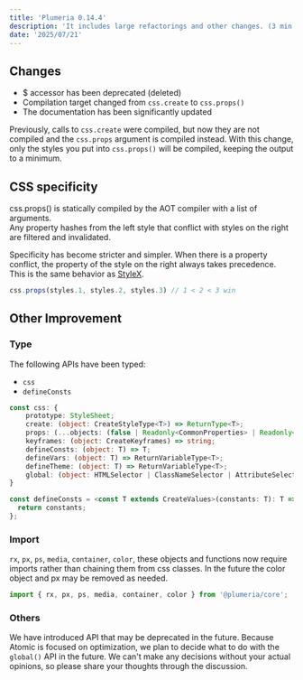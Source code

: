 ```yaml
---
title: 'Plumeria 0.14.4'
description: 'It includes large refactorings and other changes. (3 min read)'
date: '2025/07/21'
---
```


## Changes
- $ accessor has been deprecated (deleted)
- Compilation target changed from `css.create` to `css.props()`
- The documentation has been significantly updated

Previously, calls to `css.create` were compiled, but now they are not compiled and the `css.props` argument is compiled instead. With this change, only the styles you put into `css.props()` will be compiled, keeping the output to a minimum.

## CSS specificity
css.props() is statically compiled by the AOT compiler with a list of arguments.  
Any property hashes from the left style that conflict with styles on the right are filtered and invalidated.

Specificity has become stricter and simpler.
When there is a property conflict, the property of the style on the right always takes precedence.
This is the same behavior as [StyleX](https://stylexjs.com/).
```ts
css.props(styles.1, styles.2, styles.3) // 1 < 2 < 3 win
```

## Other Improvement

### Type
The following APIs have been typed:
- `css`
- `defineConsts`
```ts
const css: {
    prototype: StyleSheet;
    create: (object: CreateStyleType<T>) => ReturnType<T>;
    props: (...objects: (false | Readonly<CommonProperties> | Readonly<AndSelector> | Readonly<ColonSelector> | Readonly<QuerySelector> | Readonly<CSSVariableProperty> | null | undefined)[]) => string;
    keyframes: (object: CreateKeyframes) => string;
    defineConsts: (object: T) => T;
    defineVars: (object: T) => ReturnVariableType<T>;
    defineTheme: (object: T) => ReturnVariableType<T>;
    global: (object: HTMLSelector | ClassNameSelector | AttributeSelector | ConsecutiveSelector | PseudoClassSelector | PseudoElementSelector | KeyframesSelector | QuerySelectorHTML) => void;
}
```

```ts
const defineConsts = <const T extends CreateValues>(constants: T): T => {
  return constants;
};
```


### Import
`rx`, `px`, `ps`, `media`, `container`, `color`, these objects and functions now require imports rather than chaining them from css classes.
In the future the color object and px may be removed as needed.

```ts
import { rx, px, ps, media, container, color } from '@plumeria/core';
```

### Others

We have introduced API that may be deprecated in the future.
Because Atomic is focused on optimization, we plan to decide what to do with the `global()` API in the future.
We can't make any decisions without your actual opinions, so please share your thoughts through the discussion.